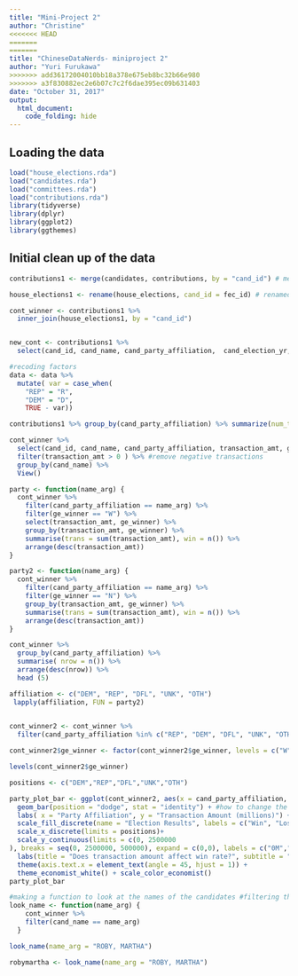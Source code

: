 ```yaml
---
title: "Mini-Project 2"
author: "Christine"
<<<<<<< HEAD
=======
=======
title: "ChineseDataNerds- miniproject 2"
author: "Yuri Furukawa"
>>>>>>> add36172004010bb18a378e675eb8bc32b66e980
>>>>>>> a3f830882ec2e6b07c7c2f6dae395ec09b631403
date: "October 31, 2017"
output:
  html_document:
    code_folding: hide
--- 
```



## Loading the data
```r
load("house_elections.rda")
load("candidates.rda")
load("committees.rda")
load("contributions.rda")
library(tidyverse)
library(dplyr)
library(ggplot2)
library(ggthemes)
```

## Initial clean up of the data 
```r
contributions1 <- merge(candidates, contributions, by = "cand_id") # merged the candidate dataframe and contribution dataframe by the cand_id to see the name of the candidate

house_elections1 <- rename(house_elections, cand_id = fec_id) # renamed the row 

cont_winner <- contributions1 %>%
  inner_join(house_elections1, by = "cand_id") 


new_cont <- contributions1 %>%
  select(cand_id, cand_name, cand_party_affiliation,  cand_election_yr, cand_office_state , name, transaction_amt) # there are a lot of contributions to the same representative. 

#recoding factors
data <- data %>%
  mutate( var = case_when(
    "REP" = "R",
    "DEM" = "D",
    TRUE - var))

contributions1 %>% group_by(cand_party_affiliation) %>% summarize(num_type = n()) %>% arrange(desc(num_type)) %>% head(4)

cont_winner %>%
  select(cand_id, cand_name, cand_party_affiliation, transaction_amt, ge_winner) %>%
  filter(transaction_amt > 0 ) %>% #remove negative transactions
  group_by(cand_name) %>%
  View()

party <- function(name_arg) {
  cont_winner %>%
    filter(cand_party_affiliation == name_arg) %>%
    filter(ge_winner == "W") %>%
    select(transaction_amt, ge_winner) %>%
    group_by(transaction_amt, ge_winner) %>%
    summarise(trans = sum(transaction_amt), win = n()) %>%
    arrange(desc(transaction_amt))
}

party2 <- function(name_arg) {
  cont_winner %>%
    filter(cand_party_affiliation == name_arg) %>%
    filter(ge_winner == "N") %>%
    group_by(transaction_amt, ge_winner) %>%
    summarise(trans = sum(transaction_amt), win = n()) %>%
    arrange(desc(transaction_amt))
}  

cont_winner %>%
  group_by(cand_party_affiliation) %>%
  summarise( nrow = n()) %>%
  arrange(desc(nrow)) %>%
  head (5)

affiliation <- c("DEM", "REP", "DFL", "UNK", "OTH")
 lapply(affiliation, FUN = party2)
  

cont_winner2 <- cont_winner %>%
  filter(cand_party_affiliation %in% c("REP", "DEM", "DFL", "UNK", "OTH"))

```

```r
cont_winner2$ge_winner <- factor(cont_winner2$ge_winner, levels = c("W", "N"))

levels(cont_winner2$ge_winner)
```

```r
positions <- c("DEM","REP","DFL","UNK","OTH")

party_plot_bar <- ggplot(cont_winner2, aes(x = cand_party_affiliation, y = transaction_amt, fill = ge_winner)) +
  geom_bar(position = "dodge", stat = "identity") + #how to change the bar - change the factor levels so that we can change the order in a list
  labs( x = "Party Affiliation", y = "Transaction Amount (millions)") + 
  scale_fill_discrete(name = "Election Results", labels = c("Win", "Lose")) +
  scale_x_discrete(limits = positions)+
  scale_y_continuous(limits = c(0, 2500000
), breaks = seq(0, 2500000, 500000), expand = c(0,0), labels = c("0M","0.5M","1M","1.5M","2M","2.5M")) + 
  labs(title = "Does transaction amount affect win rate?", subtitle = "Exploring the relationship between contributions and election results") +
  theme(axis.text.x = element_text(angle = 45, hjust = 1)) +
  theme_economist_white() + scale_color_economist()
party_plot_bar
```

```r
#making a function to look at the names of the candidates #filtering the large dataframe 
look_name <- function(name_arg) {
    cont_winner %>%
    filter(cand_name == name_arg)
  }

look_name(name_arg = "ROBY, MARTHA")
```

```r
robymartha <- look_name(name_arg = "ROBY, MARTHA")
```

